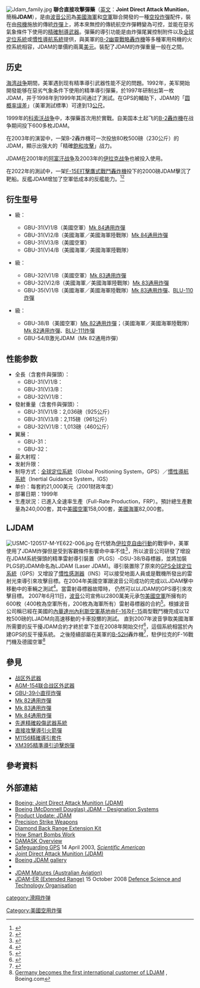 {{noteTA
|T=zh-hant:聯合直接攻擊彈藥;zh-hans:联合直接攻击炸弹;
|1=zh-hans:制导; zh-hant:導引
|2=zh-hant:匿蹤;zh-hans:隐身;
|3=zh-hant:圓周公算誤差;zh-hans:圆形公算误差;
|4=zh-hant:雷射;zh-hans:镭射;
|5=zh-hant:距外;zh-hans:战区外;
}}
[[File:Jdam_family.jpg|thumb]]
'''聯合直接攻擊彈藥'''（[[英文|英文]]：'''Joint Direct Attack Munition'''，簡稱'''JDAM'''），是由[[波音公司|波音公司]]為[[美國海軍|美國海軍]]和[[空軍|空軍]]聯合開發的一種[[航空炸彈|空投炸彈]]配件，裝在由[[戰機|飛機]]施放的傳統[[炸彈|炸彈]]上，將本來無控的傳統航空炸彈轉變為可控，並能在惡劣氣象條件下使用的[[精確制導武器|精確制導武器]]。彈藥的導引功能是由炸彈尾翼控制附件以及[[全球定位系統|全球定位系統]]或[[慣性導航系統|慣性導航系統]]提供，與美軍的[[B-2幽靈戰略轟炸機|B-2幽靈戰略轟炸機]]等多種軍用飛機的火控系統相容，JDAM的單價約兩萬[[美元|美元]]。裝配了JDAM的炸彈重量一般在{{convert|500-2000|lb|kg|sigfig=3}}之間。

==历史==
[[海湾战争|海湾战争]]期間，美軍遇到现有精準導引武器性能不足的問題。1992年，美军開始開發能够在惡劣气象条件下使用的精準導引彈藥，於1997年研制出第一枚JDAM，并于1998年到1999年其间通过了測試。在GPS的輔助下，JDAM的「[[圆概率误差|圆概率误差]]」（美軍測試標準）可達到13[[公尺|公尺]]。

1999年的[[科索沃战争|科索沃战争]]中，本彈藥首次用於實戰。自美国本土起飞的[[B-2轟炸機|B-2轟炸機]]在战争期间投下600多枚JDAM。

在2003年的演習中，一架B-2轟炸機可一次投放80枚500磅（230公斤）的JDAM，顯示出强大的「精確[[飽和攻擊|飽和攻擊]]」战力。

JDAM在2001年的[[阿富汗戰爭_(2001年－2021年)|阿富汗战争]]及2003年的[[伊拉克战争|伊拉克战争]]也被投入使用。

在2022年的測試中，一架[[F-15E打擊鷹式戰鬥轟炸機|F-15E打擊鷹式戰鬥轟炸機]]投下的2000磅JDAM擊沉了靶船。反艦JDAM增加了空軍低成本的反艦能力。<ref>{{Cite web|url=https://www.af.mil/News/Article-Display/Article/3014834/afrl-technology-makes-new-weapon-for-sinking-ships-a-reality/|title=AFRL technology makes new weapon for sinking ships a reality|website=Air Force}}</ref><ref>{{Cite web|url=https://www.defensenews.com/air/2022/05/04/air-force-destroys-target-vessel-with-ship-killing-jdam/|title=Air Force destroys target vessel with ship-killing JDAM|first=Stephen|last=Losey|date=2022年5月4日|website=Defense News}}</ref>

==衍生型号==
* {{cvt|2,000|lb|kg|sigfig=3}}級：
** GBU-31(V)1/B（美國空軍）[[Mk_80系列炸彈|Mk 84通用炸彈]]
** GBU-31(V)2/B（美國海軍／美國海軍陸戰隊）[[Mk_80系列炸彈|Mk 84通用炸彈]]
** GBU-31(V)3/B（美國空軍）{{tsl|en|BLU-109 bomb|BLU-109炸彈}}
** GBU-31(V)4/B（美國海軍／美國海軍陸戰隊）{{tsl|en|BLU-109 bomb|BLU-109炸彈}}
* {{cvt|1,000|lb|kg|sigfig=3}}級：
** GBU-32(V)1/B（美國空軍）[[Mk_80系列炸彈|Mk 83通用炸彈]]
** GBU-32(V)2/B（美國海軍／美國海軍陸戰隊）[[Mk_80系列炸彈|Mk 83通用炸彈]]
** GBU-35(V)1/B（美國海軍／美國海軍陸戰隊）[[Mk_80系列炸彈|Mk 83通用炸彈]]、[[Mk_80系列炸彈|BLU-110炸彈]]
* {{cvt|500|lb|kg|sigfig=3}}級：
** GBU-38/B（美國空軍）[[Mk_80系列炸彈|Mk 82通用炸彈]]；（美國海軍／美國海軍陸戰隊）[[Mk_80系列炸彈|Mk 82通用炸彈]]、[[Mk_80系列炸彈|BLU-111炸彈]]
** GBU-54/B激光JDAM（Mk 82通用炸彈）

==性能参数==
*全長（含套件與彈頭）：
**GBU-31(V)1/B：{{cvt|152.7|in|mm}}
**GBU-31(V)3/B：{{cvt|148.6|in|mm}}
**GBU-32(V)1/B：{{cvt|119.5|in|mm}}
*發射重量（含套件與彈頭）：
**GBU-31(V)1/B：2,036磅（925公斤）
**GBU-31(V)3/B：2,115磅（961公斤）
**GBU-32(V)1/B：1,013磅（460公斤）
*翼展：
**GBU-31：{{cvt|25|in|mm}}
**GBU-32：{{cvt|19.6|in|mm}}
*最大射程：{{cvt|15|mi|km}}
*发射升限：{{cvt|45,000|ft|m|sigfig=3}}
*制导方式：[[全球定位系統|全球定位系統]]（Global Positioning System，GPS）／[[慣性導航系統|慣性導航系統]]（Inertial Guidance System，IGS）
*单价：每套約21,000美元（2001财政年度）
*部署日期：1999年
*生產狀況：已進入全速率生產（Full-Rate Production，FRP）。預計總生產數量為240,000套，其中[[美國空軍|美國空軍]]158,000套，[[美國海軍|美國海軍]]82,000套。

==LJDAM==
[[File:USMC-120517-M-YE622-006.jpg|thumb]]
在代號為[[伊拉克戰爭|伊拉克自由行動]]的戰爭中，美軍使用了JDAM炸彈但是受到客觀條件影響命中率不佳<ref>{{cite web|url=http://www.deagel.com/Bombs-and-Guidance-Kits/DMGB_a000937001.aspx|title=Dual Mode Guided Bomb|publisher=Deagel.com|accessdate=2010-10-05|archive-date=2011-01-05|archive-url=https://web.archive.org/web/20110105173126/http://www.deagel.com/Bombs-and-Guidance-Kits/DMGB_a000937001.aspx|dead-url=no}}</ref>，所以波音公司研發了增設在JDAM系統彈頭的精準雷射導引裝置（PLGS）-DSU-38/B尋標器，並將加裝PLGS的JDAM命名為LJDAM (Laser JDAM)。導引裝置除了原來的[[GPS|GPS全球定位系統]]（GPS）又增設了[[慣性導航系統|慣性感測器]]（INS）可以接受地面人員或是戰機所發出的雷射光束導引來攻擊目標。在2004年美國空軍跟波音公司成功的完成以LJDAM擊中移動中的車輛之測試<ref>{{cite web|url=http://www.boeing.com/news/releases/2006/q3/060711a_nr.html|title=Boeing Scores Direct Hit in Laser JDAM Moving Target Test|publisher=The Boeing Company|date=July 11, 2006|accessdate=2010-10-05|deadurl=yes|archiveurl=https://web.archive.org/web/20110524151544/http://www.boeing.com/news/releases/2006/q3/060711a_nr.html|archivedate=2011年5月24日}}</ref>。當雷射尋標器故障時，
仍然可以以JDAM的GPS導引來攻擊目標。
2007年6月11日，[[波音|波音]]公司宣佈以2800萬美元承包[[美國空軍|美國空軍]]所擁有的600枚（400枚為空軍所有，200枚為海軍所有）雷射尋標器的合約<ref name="Boeing PR2">{{cite press release|title=Boeing Awarded Laser JDAM Contract|publisher=The Boeing Company|url=http://www.boeing.com/defense-space/missiles/jdam/news/2007/q2/070611c_nr.html|date=June 11, 2007|accessdate=2010-10-05|archive-date=2010-12-04|archive-url=https://web.archive.org/web/20101204230758/http://www.boeing.com/defense-space/missiles/jdam/news/2007/q2/070611c_nr.html|dead-url=no}}</ref>。根據波音公司稱已經在美國的[[內華達州|內華達州]][[內利斯空軍基地|內利斯空軍基地]]由[[F-16|F-16]]及[[F-15|F-15]]兩型戰鬥機完成以12枚500磅的LJADM向高速移動的卡車投擲的測試。
直到2007年波音爭取美國海軍所需要的反干擾JDAM合約才終於拿下並在2008年開始交付<ref name="Boeing PR3">{{cite press release|title=Boeing Completes JDAM Anti-Jamming Developmental Flight Test Program|publisher=The Boeing Company|url=http://www.boeing.com/defense-space/missiles/jdam/news/2007/q2/070618a_nr.html|date=June 18, 2007|accessdate=2010-10-05|archive-date=2010-12-04|archive-url=https://web.archive.org/web/20101204225111/http://www.boeing.com/defense-space/missiles/jdam/news/2007/q2/070618a_nr.html|dead-url=no}}</ref>，這個系統相當於內建GPS的反干擾系統。
之後陸續部屬在美軍的[[B-52|B-52H]]轟炸機<ref>{{Cite web|url=http://www.boeing.com/news/releases/2008/q3/080915c_pr.html|archiveurl=https://web.archive.org/web/20080918011233/http://www.boeing.com/news/releases/2008/q3/080915c_pr.html|deadurl=y|title=Boeing Press Release, 15 September 2008|archivedate=2008年9月18日}}</ref>，駐伊拉克的F-16戰鬥機及德國空軍<ref>[http://boeing.com/news/releases/2008/q3/080724a_nr.html Germany becomes the first international customer of LDJAM] {{webarchive|url=https://web.archive.org/web/20080725003227/http://www.boeing.com/news/releases/2008/q3/080724a_nr.html |date=2008-07-25 }}, Boeing.com</ref>

== 參見 ==
* [[战区外武器|战区外武器]]
* [[AGM-154联合战区外武器|AGM-154联合战区外武器]]
* [[GBU-39小直徑炸彈|GBU-39小直徑炸彈]]
* [[Mk_80系列炸彈|Mk 82通用炸彈]]
* [[Mk_80系列炸彈|Mk 83通用炸彈]]
* [[Mk_80系列炸彈|Mk 84通用炸彈]]
* [[先進精確殺傷武器系統|先進精確殺傷武器系統]]
* [[直接攻擊制導火箭彈|直接攻擊導引火箭彈]]
* [[M1156精確制導套件|M1156精確導引套件]]
* [[XM395精確制導迫擊炮彈|XM395精準導引迫擊炮彈]]

==參考資料==
{{reflist}}

==外部連結==
*[http://www.boeing.com/defense-space/missiles/jdam/index.htm Boeing: Joint Direct Attack Munition (JDAM)]
*[http://www.designation-systems.net/dusrm/app5/jdam.html Boeing (McDonnell Douglas) JDAM - Designation Systems]
*[https://web.archive.org/web/20050409104533/http://www.defense-update.com/products/j/jdam.htm Product Update: JDAM]
*[https://web.archive.org/web/20051124113305/http://www.defense-update.com/features/du-4-04/feature-pgm.htm Precision Strike Weapons]
*[https://web.archive.org/web/20050917081228/http://www.defense-update.com/products/d/diamond-back.htm Diamond Back Range Extension Kit]
*[http://science.howstuffworks.com/smart-bomb.htm How Smart Bombs Work]
*[https://web.archive.org/web/20051110115142/http://wrc.navair-rdte.navy.mil/warfighter_enc/weapons/Develop/DAMASK/overview.htm DAMASK Overview]
*[http://www.sciam.com/article.cfm?articleID=00079DD3-DAA0-1E96-8EA5809EC5880000 Safeguarding GPS] 14 April 2003, ''[[Scientific_American|Scientific American]]''
*[http://www.globalsecurity.org/military/systems/munitions/jdam.htm Joint Direct Attack Munition (JDAM)]
*[http://www.boeing.com/defense-space/missiles/jdam/jdamphotos.html Boeing JDAM gallery]
*{{YouTube|jrONakdUCfo|Video of a JDAM explosion}}
*[http://www.ausairpower.net/TE-JDAMPt1.html JDAM Matures (Australian Aviation)]
*[https://web.archive.org/web/20091112021626/http://www.dsto.defence.gov.au/news/5509/ JDAM-ER (Extended Range)] 15 October 2008 [[Defence_Science_and_Technology_Organisation|Defence Science and Technology Organisation]]

[[Category:美國空用炸彈|Category:美國空用炸彈]]
[[category:滑翔炸弹|category:滑翔炸弹]]